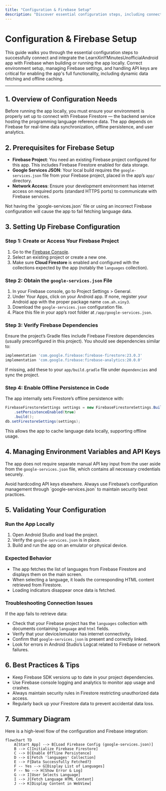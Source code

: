 ```yaml
---
title: "Configuration & Firebase Setup"
description: "Discover essential configuration steps, including connecting to Firebase if building locally. Highlight environment settings to ensure proper integration, with guidance for managing API keys or services necessary for full app functionality."
---
```


# Configuration & Firebase Setup

This guide walks you through the essential configuration steps to successfully connect and integrate the LearnXinYMinutesUnofficialAndroid app with Firebase when building or running the app locally. Correct environment setup, managing Firebase settings, and handling API keys are critical for enabling the app's full functionality, including dynamic data fetching and offline caching.

---

## 1. Overview of Configuration Needs

Before running the app locally, you must ensure your environment is properly set up to connect with Firebase Firestore — the backend service hosting the programming language reference data. The app depends on Firebase for real-time data synchronization, offline persistence, and user analytics.


## 2. Prerequisites for Firebase Setup

- **Firebase Project**: You need an existing Firebase project configured for this app. This includes Firebase Firestore enabled for data storage.
- **Google Services JSON**: Your local build requires the `google-services.json` file from your Firebase project, placed in the app’s `app/` directory.
- **Network Access**: Ensure your development environment has internet access on required ports (standard HTTPS ports) to communicate with Firebase services.

<Tip>
Not having the `google-services.json` file or using an incorrect Firebase configuration will cause the app to fail fetching language data.
</Tip>


## 3. Setting Up Firebase Configuration

### Step 1: Create or Access Your Firebase Project

1. Go to the [Firebase Console](https://console.firebase.google.com).
2. Select an existing project or create a new one.
3. Make sure **Cloud Firestore** is enabled and configured with the collections expected by the app (notably the `languages` collection).

### Step 2: Obtain the `google-services.json` File

1. In your Firebase console, go to Project Settings > General.
2. Under Your Apps, click on your Android app. If none, register your Android app with the proper package name `com.ah.xiny3`.
3. Download the `google-services.json` configuration file.
4. Place this file in your app’s root folder at `/app/google-services.json`.

### Step 3: Verify Firebase Dependencies

Ensure the project’s Gradle files include Firebase Firestore dependencies (usually preconfigured in this project). You should see dependencies similar to:

```gradle
implementation 'com.google.firebase:firebase-firestore:23.0.3'
implementation 'com.google.firebase:firebase-analytics:20.0.0'
```

If missing, add these to your `app/build.gradle` file under `dependencies` and sync the project.

### Step 4: Enable Offline Persistence in Code

The app internally sets Firestore’s offline persistence with:

```java
FirebaseFirestoreSettings settings = new FirebaseFirestoreSettings.Builder()
    .setPersistenceEnabled(true)
    .build();
db.setFirestoreSettings(settings);
```

This allows the app to cache language data locally, supporting offline usage.


## 4. Managing Environment Variables and API Keys

The app does not require separate manual API key input from the user aside from the `google-services.json` file, which contains all necessary credentials securely.

<Tip>
Avoid hardcoding API keys elsewhere. Always use Firebase’s configuration management through `google-services.json` to maintain security best practices.
</Tip>


## 5. Validating Your Configuration

### Run the App Locally

1. Open Android Studio and load the project.
2. Verify the `google-services.json` is in place.
3. Build and run the app on an emulator or physical device.

### Expected Behavior

- The app fetches the list of languages from Firebase Firestore and displays them on the main screen.
- When selecting a language, it loads the corresponding HTML content retrieved from Firestore.
- Loading indicators disappear once data is fetched.

### Troubleshooting Connection Issues

If the app fails to retrieve data:

- Check that your Firebase project has the `languages` collection with documents containing `language` and `html` fields.
- Verify that your device/emulator has internet connectivity.
- Confirm that `google-services.json` is present and correctly linked.
- Look for errors in Android Studio’s Logcat related to Firebase or network failures.


## 6. Best Practices & Tips

- Keep Firebase SDK versions up to date in your project dependencies.
- Use Firebase console logging and analytics to monitor app usage and crashes.
- Always maintain security rules in Firestore restricting unauthorized data access.
- Regularly back up your Firestore data to prevent accidental data loss.


## 7. Summary Diagram

Here is a high-level flow of the configuration and Firebase integration:

```mermaid
flowchart TD
    A[Start App] --> B[Load Firebase Config (google-services.json)]
    B --> C[Initialize Firebase Firestore]
    C --> D[Enable Offline Persistence]
    D --> E[Fetch 'languages' Collection]
    E --> F{Data Successfully Fetched?}
    F -- Yes --> G[Display List of Languages]
    F -- No --> H[Show Error & Log]
    G --> I[User Selects Language]
    I --> J[Fetch Language HTML Content]
    J --> K[Display Content in WebView]
```